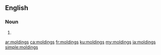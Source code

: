 ==English==

===Noun===
{{head|en|noun plural form}}

# {{plural of|molding|lang=en}}

[[ar:moldings]]
[[ca:moldings]]
[[fr:moldings]]
[[ku:moldings]]
[[my:moldings]]
[[ja:moldings]]
[[simple:moldings]]